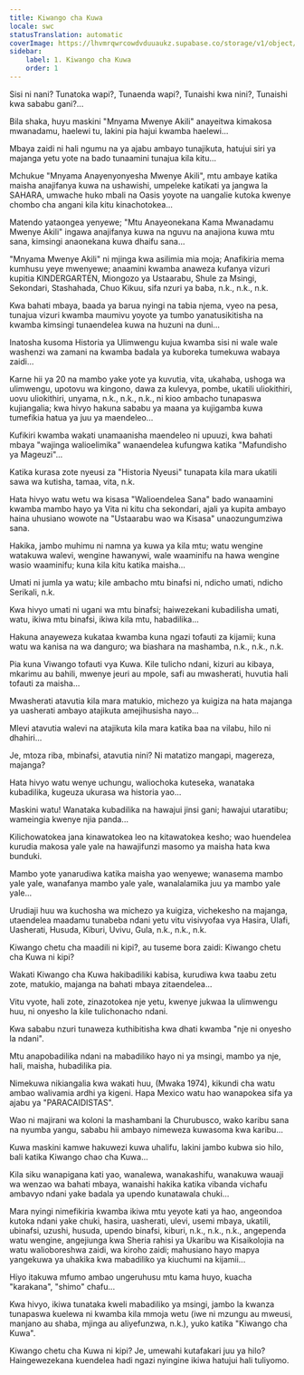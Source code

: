 ```yaml
---
title: Kiwango cha Kuwa
locale: swc
statusTranslation: automatic
coverImage: https://lhvmrqwrcowdvduuaukz.supabase.co/storage/v1/object/public/strapi-uploads/small_cover-tratado-de-psicologia-revolucionaria.webp-5e15e1cec4e0ebebcde5d7fc7565d8fd.webp
sidebar:
    label: 1. Kiwango cha Kuwa
    order: 1
---
```

Sisi ni nani? Tunatoka wapi?, Tunaenda wapi?, Tunaishi kwa nini?, Tunaishi kwa sababu gani?...

Bila shaka, huyu maskini "Mnyama Mwenye Akili" anayeitwa kimakosa mwanadamu, haelewi tu, lakini pia hajui kwamba haelewi...

Mbaya zaidi ni hali ngumu na ya ajabu ambayo tunajikuta, hatujui siri ya majanga yetu yote na bado tunaamini tunajua kila kitu...

Mchukue "Mnyama Anayenyonyesha Mwenye Akili", mtu ambaye katika maisha anajifanya kuwa na ushawishi, umpeleke katikati ya jangwa la SAHARA, umwache huko mbali na Oasis yoyote na uangalie kutoka kwenye chombo cha angani kila kitu kinachotokea...

Matendo yataongea yenyewe; "Mtu Anayeonekana Kama Mwanadamu Mwenye Akili" ingawa anajifanya kuwa na nguvu na anajiona kuwa mtu sana, kimsingi anaonekana kuwa dhaifu sana...

"Mnyama Mwenye Akili" ni mjinga kwa asilimia mia moja; Anafikiria mema kumhusu yeye mwenyewe; anaamini kwamba anaweza kufanya vizuri kupitia KINDERGARTEN, Miongozo ya Ustaarabu, Shule za Msingi, Sekondari, Stashahada, Chuo Kikuu, sifa nzuri ya baba, n.k., n.k., n.k.

Kwa bahati mbaya, baada ya barua nyingi na tabia njema, vyeo na pesa, tunajua vizuri kwamba maumivu yoyote ya tumbo yanatusikitisha na kwamba kimsingi tunaendelea kuwa na huzuni na duni...

Inatosha kusoma Historia ya Ulimwengu kujua kwamba sisi ni wale wale washenzi wa zamani na kwamba badala ya kuboreka tumekuwa wabaya zaidi...

Karne hii ya 20 na mambo yake yote ya kuvutia, vita, ukahaba, ushoga wa ulimwengu, upotovu wa kingono, dawa za kulevya, pombe, ukatili uliokithiri, uovu uliokithiri, unyama, n.k., n.k., n.k., ni kioo ambacho tunapaswa kujiangalia; kwa hivyo hakuna sababu ya maana ya kujigamba kuwa tumefikia hatua ya juu ya maendeleo...

Kufikiri kwamba wakati unamaanisha maendeleo ni upuuzi, kwa bahati mbaya "wajinga walioelimika" wanaendelea kufungwa katika "Mafundisho ya Mageuzi"...

Katika kurasa zote nyeusi za "Historia Nyeusi" tunapata kila mara ukatili sawa wa kutisha, tamaa, vita, n.k.

Hata hivyo watu wetu wa kisasa "Walioendelea Sana" bado wanaamini kwamba mambo hayo ya Vita ni kitu cha sekondari, ajali ya kupita ambayo haina uhusiano wowote na "Ustaarabu wao wa Kisasa" unaozungumziwa sana.

Hakika, jambo muhimu ni namna ya kuwa ya kila mtu; watu wengine watakuwa walevi, wengine hawanywi, wale waaminifu na hawa wengine wasio waaminifu; kuna kila kitu katika maisha...

Umati ni jumla ya watu; kile ambacho mtu binafsi ni, ndicho umati, ndicho Serikali, n.k.

Kwa hivyo umati ni ugani wa mtu binafsi; haiwezekani kubadilisha umati, watu, ikiwa mtu binafsi, ikiwa kila mtu, habadilika...

Hakuna anayeweza kukataa kwamba kuna ngazi tofauti za kijamii; kuna watu wa kanisa na wa danguro; wa biashara na mashamba, n.k., n.k., n.k.

Pia kuna Viwango tofauti vya Kuwa. Kile tulicho ndani, kizuri au kibaya, mkarimu au bahili, mwenye jeuri au mpole, safi au mwasherati, huvutia hali tofauti za maisha...

Mwasherati atavutia kila mara matukio, michezo ya kuigiza na hata majanga ya uasherati ambayo atajikuta amejihusisha nayo...

Mlevi atavutia walevi na atajikuta kila mara katika baa na vilabu, hilo ni dhahiri...

Je, mtoza riba, mbinafsi, atavutia nini? Ni matatizo mangapi, magereza, majanga?

Hata hivyo watu wenye uchungu, waliochoka kuteseka, wanataka kubadilika, kugeuza ukurasa wa historia yao...

Maskini watu! Wanataka kubadilika na hawajui jinsi gani; hawajui utaratibu; wameingia kwenye njia panda...

Kilichowatokea jana kinawatokea leo na kitawatokea kesho; wao huendelea kurudia makosa yale yale na hawajifunzi masomo ya maisha hata kwa bunduki.

Mambo yote yanarudiwa katika maisha yao wenyewe; wanasema mambo yale yale, wanafanya mambo yale yale, wanalalamika juu ya mambo yale yale...

Urudiaji huu wa kuchosha wa michezo ya kuigiza, vichekesho na majanga, utaendelea maadamu tunabeba ndani yetu vitu visivyofaa vya Hasira, Ulafi, Uasherati, Husuda, Kiburi, Uvivu, Gula, n.k., n.k., n.k.

Kiwango chetu cha maadili ni kipi?, au tuseme bora zaidi: Kiwango chetu cha Kuwa ni kipi?

Wakati Kiwango cha Kuwa hakibadiliki kabisa, kurudiwa kwa taabu zetu zote, matukio, majanga na bahati mbaya zitaendelea...

Vitu vyote, hali zote, zinazotokea nje yetu, kwenye jukwaa la ulimwengu huu, ni onyesho la kile tulichonacho ndani.

Kwa sababu nzuri tunaweza kuthibitisha kwa dhati kwamba "nje ni onyesho la ndani".

Mtu anapobadilika ndani na mabadiliko hayo ni ya msingi, mambo ya nje, hali, maisha, hubadilika pia.

Nimekuwa nikiangalia kwa wakati huu, (Mwaka 1974), kikundi cha watu ambao walivamia ardhi ya kigeni. Hapa Mexico watu hao wanapokea sifa ya ajabu ya "PARACAIDISTAS".

Wao ni majirani wa koloni la mashambani la Churubusco, wako karibu sana na nyumba yangu, sababu hii ambayo nimeweza kuwasoma kwa karibu...

Kuwa maskini kamwe hakuwezi kuwa uhalifu, lakini jambo kubwa sio hilo, bali katika Kiwango chao cha Kuwa...

Kila siku wanapigana kati yao, wanalewa, wanakashifu, wanakuwa wauaji wa wenzao wa bahati mbaya, wanaishi hakika katika vibanda vichafu ambavyo ndani yake badala ya upendo kunatawala chuki...

Mara nyingi nimefikiria kwamba ikiwa mtu yeyote kati ya hao, angeondoa kutoka ndani yake chuki, hasira, uasherati, ulevi, usemi mbaya, ukatili, ubinafsi, uzushi, husuda, upendo binafsi, kiburi, n.k., n.k., n.k., angependa watu wengine, angejiunga kwa Sheria rahisi ya Ukaribu wa Kisaikolojia na watu walioboreshwa zaidi, wa kiroho zaidi; mahusiano hayo mapya yangekuwa ya uhakika kwa mabadiliko ya kiuchumi na kijamii...

Hiyo itakuwa mfumo ambao ungeruhusu mtu kama huyo, kuacha "karakana", "shimo" chafu...

Kwa hivyo, ikiwa tunataka kweli mabadiliko ya msingi, jambo la kwanza tunapaswa kuelewa ni kwamba kila mmoja wetu (iwe ni mzungu au mweusi, manjano au shaba, mjinga au aliyefunzwa, n.k.), yuko katika "Kiwango cha Kuwa".

Kiwango chetu cha Kuwa ni kipi? Je, umewahi kutafakari juu ya hilo? Haingewezekana kuendelea hadi ngazi nyingine ikiwa hatujui hali tuliyomo.

